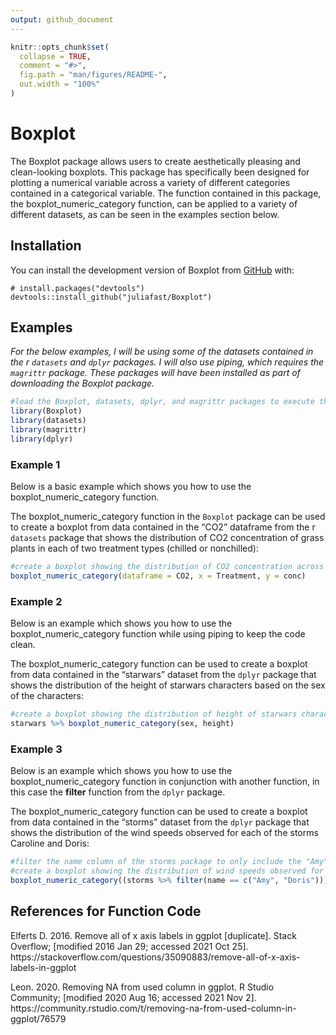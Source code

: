 ```yaml
---
output: github_document
---
```


```r
knitr::opts_chunk$set(
  collapse = TRUE,
  comment = "#>",
  fig.path = "man/figures/README-",
  out.width = "100%"
)
```

# Boxplot

The Boxplot package allows users to create aesthetically pleasing and clean-looking boxplots. This package has specifically been designed for plotting a numerical variable across a variety of different categories contained in a categorical variable. The function contained in this package, the boxplot_numeric_category function, can be applied to a variety of different datasets, as can be seen in the examples section below.

## Installation

You can install the development version of Boxplot from [GitHub](https://github.com/) with:

``` 
# install.packages("devtools")
devtools::install_github("juliafast/Boxplot")
```

## Examples

*For the below examples, I will be using some of the datasets contained in the r `datasets` and `dplyr` packages. I will also use piping, which requires the `magrittr` package. These packages will have been installed as part of downloading the Boxplot package.* 

```r
#load the Boxplot, datasets, dplyr, and magrittr packages to execute the below examples
library(Boxplot)
library(datasets)
library(magrittr)
library(dplyr)
```

### Example 1

Below is a basic example which shows you how to use the boxplot_numeric_category function.

The boxplot_numeric_category function in the `Boxplot` package can be used to create a boxplot from data contained in the "CO2" dataframe from the r `datasets` package that shows the distribution of CO2 concentration of grass plants in each of two treatment types (chilled or nonchilled):
```r

#create a boxplot showing the distribution of CO2 concentration across each treatment type
boxplot_numeric_category(dataframe = CO2, x = Treatment, y = conc)

```

### Example 2

Below is an example which shows you how to use the boxplot_numeric_category function while using piping to keep the code clean.

The boxplot_numeric_category function can be used to create a boxplot from data contained in the "starwars" dataset from the `dplyr` package that shows the distribution of the height of starwars characters based on the sex of the characters:
```r

#create a boxplot showing the distribution of height of starwars characters based on the sex of the characters
starwars %>% boxplot_numeric_category(sex, height)

```

### Example 3

Below is an example which shows you how to use the boxplot_numeric_category function in conjunction with another function, in this case the **filter** function from the `dplyr` package.

The boxplot_numeric_category function can be used to create a boxplot from data contained in the "storms" dataset from the `dplyr` package that shows the distribution of the wind speeds observed for each of the storms Caroline and Doris:

```r

#filter the name column of the storms package to only include the "Amy" and "Doris" storm names
#create a boxplot showing the distribution of wind speeds observed for the two storms "Amy" and "Doris"
boxplot_numeric_category((storms %>% filter(name == c("Amy", "Doris"))), name, wind)

```

## References for Function Code

Elferts D. 2016. Remove all of x axis labels in ggplot [duplicate]. Stack Overflow; [modified 2016 Jan 29; accessed 2021 Oct 25]. https://stackoverflow.com/questions/35090883/remove-all-of-x-axis-labels-in-ggplot

Leon. 2020. Removing NA from used column in ggplot. R Studio Community; [modified 2020 Aug 16; accessed 2021 Nov 2]. https://community.rstudio.com/t/removing-na-from-used-column-in-ggplot/76579
